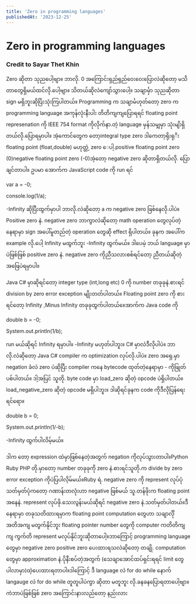 ```yaml
---
title: 'Zero in programming languages'
publishedAt: '2023-12-25'
---
```

# **Zero in programming languages**

### **Credit to Sayar Thet Khin**

Zero ဆိုတာ သုညပေါ့ဗျာ။ ဘာလို. 0 အကြောင်းရှည်ရှည်ဝေးဝေးပြောလဲဆိုတော့ မသိတာတွေရှိမယ်ထင်လို.ပေါ့ဗျာ။ သိတယ်ဆိုလဲကျော်သွားပေါ့။ သချာင်္မှာ သုညဆိုတာ sign မရှိဘူးဆိုပြိးသုံးကြပါတယ်။ Programming က သချာင်္မဟုတ်တော့ zero က programming language အကုန်လုံးနီးပါး တိတိကျကျပြောရရင် floating point represenation ကို IEEE 754 format ကိုလိုက်နာ.တဲ့ language မှန်သမျှမှာ သုံးမျိးရှိတယ်လို.ပြောရမှာပါ။ အဲ့ကောင်တွေက တော့integral type zero ဒါကေတာ့ရိုးရုိး floating point (float,double) မဟုတ္တဲ့ zero ေပါ့.positive floating point zero  (0)negative floating point zero (-0)အဲ့တော့ negative zero ဆိုတာရှိတယ်လို. ပြောချင်တာပါ။ ဥပမာ အောက်က JavaScript code ကို run ရင်

var a = -0;

console.log(1/a);&#x20;

\-Infinity ဆိုပြီးထွက်မှာပါ ဘာလို.လဲဆိုတော့ a က negative zero ဖြစ်နေလို.ပါပဲ။ Positive zero နဲ. negative zero ဘာကွာလဲဆိုတော့ math operation တွေလုပ်တဲ့နေရာမှာ sign အပေါ်မူတည်တဲ့ operation တွေဆို effect ရှိပါတယ်။ ခုနက အပေါ်က example လို.ပေါ့ Infinity မထွက်ဘူး -Infinity ထွက်မယ်။ ဒါပေမဲ့ ဘယ် language မှာပဲဖြစ်ဖြစ် positive zero နဲ. negative zero ကိုညီသလားစစ်ရင်တော့ ညီတယ်ဆိုတဲ့အဖြေပဲရမှာပါ။

Java C# မှာဆိုရင်တော့ integer type (int,long etc) 0 ကို number တခုခုနဲ.စားရင် division by zero error exception မျိုးတတ်ပါတယ်။ Floating point zero ကို စားရင်တော့ Infinity ,Minus Infinity တခုခုထွက်ပါတယ်။ေအာက်က Java code ကို&#x20;

double b = -0;

System.out.println(1/b);

run မယ်ဆိုရင် Infinity ရမှာပါ။ -Infinity မဟုတ်ပါဘူး။ C# မှာလဲဒီလိုပါပဲ။ ဘာလို.လဲဆိုတော့ Java C# compiler က optimization လုပ်လို.ပါပဲ။ zero အရှေ.မှာ negation ခံလဲ zero ပဲဆိုပြီး compiler ကနေ bytecode ထုတ်တဲ့နေရာမှာ - ကိုဖြုတ်ပစ်ပါတယ်။ ဒါ့အပြင် သူတို. byte code မှာ load\_zero ဆိုတဲ့ opcode ပဲရှိပါတယ်။ load\_negative\_zero ဆိုတဲ့ opcode မရှိပါဘူး။ ဒါဆိုရင်ခုနက code ကိုဒီလိုပြန်ရေးရင်ရော။

double b = 0;

System.out.println(1/-b);

\-Infinity ထွက်ပါလိမ့်မယ်။&#x20;

ဒါက တော့ expression ထဲမှာဖြစ်နေတဲ့အတွက် negation ကိုလုပ်သွားတာပါ။Python Ruby PHP တို.မှာတော့ number တခုခုကို zero နဲ.စားရင်သူတို.က divide by zero error exception ကိုပဲပြပါလိ့မ်မယ်။Ruby ရဲ. negative zero ကို represent လုပ်ပုံသတ်မှတ်ပုံကတော့ ဂဏာန်းတလုံးဟာ negative ဖြစ်မယ် သူ.တန်ဖိုးက floating point အနေနဲ. represent လုပ်ဖို.သေးလွန်းမယ်ဆိုရင် negative zero နဲ.သတ်မှတ်ပါတယ်။ဒီနေရာမှာ တခုသတိထားရမှာက floating point computation တွေဟာ သချာင်္လိုအတိအကျ မတွက်နိုင်ဘူး floating pointer number တွေကို computer ကတိတိကျကျ ကွက်တိ represent မလုပ်နိုင်ဘူးဆိုတာပေါ့။ဘာကြောင့် programming language တွေမှာ negative zero positive zero ပေးထားရသလဲဆိုတော့ တချို. computation တွေမှာ approximation နဲ.ပိုနီးစပ်တဲ့အတွက် (သေချာအောင်ထပ်ရှင်းရရင် limit တွေပါလာမှာ)ထဲ့ပေးထားရတာပါ။ဒါကြောင့် ဒီ language လဲ for do while နောက် langauge လဲ for do while တူတူပါပဲကွာ ဆိုတာ မတူဘူး လို.ခနခနပြောရတာပေါ့ဗျာ။ ကဲဘာပဲဖြစ်ဖြစ် zero အကြောင်းနားလည်တော့ နည်းလား